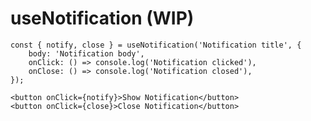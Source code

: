 
<Meta
    title="Developers/Hooks/useNotification"
/>

# useNotification (WIP)

```
const { notify, close } = useNotification('Notification title', {
    body: 'Notification body',
    onClick: () => console.log('Notification clicked'),
    onClose: () => console.log('Notification closed'),
});

<button onClick={notify}>Show Notification</button>
<button onClick={close}>Close Notification</button>
```
